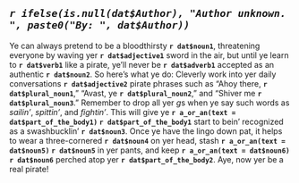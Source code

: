 
<!-- This child doc will, unless otherwise specified, -->
<!-- inherit all of the formatting of the parent qmd -->

## *`r ifelse(is.null(dat$Author), "Author unknown. ", paste0("By: ", dat$Author))`*

Ye can always pretend to be a bloodthirsty **`r dat$noun1`**, threatening everyone by waving yer **`r dat$adjective1`** sword in the air, but until ye learn to **`r dat$verb1`** like a pirate, ye'll never be **`r dat$adverb1`** accepted as an authentic **`r dat$noun2`**. So here's what ye do: Cleverly work into yer daily conversations **`r dat$adjective2`** pirate phrases such as "Ahoy there, **`r dat$plural_noun1`**," "Avast, ye **`r dat$plural_noun2`**," and "Shiver me **`r dat$plural_noun3`**." Remember to drop all yer *g*s when ye say such words as *sailin'*, *spittin'*, and *fightin'*. This will give ye **`r a_or_an(text = dat$part_of_the_body1)` `r dat$part_of_the_body1`** start to bein' recognized as a swashbucklin' **`r dat$noun3`**. Once ye have the lingo down pat, it helps to wear a three-cornered **`r dat$noun4`** on yer head, stash **`r a_or_an(text = dat$noun5)` `r dat$noun5`** in yer pants, and keep **`r a_or_an(text = dat$noun6)` `r dat$noun6`** perched atop yer **`r dat$part_of_the_body2`**. Aye, now yer be a real pirate! 
